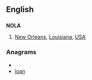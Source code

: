 ==English==

==={{abbreviation}}===
'''NOLA'''

# [[New Orleans]], [[Louisiana]], [[USA]]

===Anagrams===
* {{alphagram|alno}}
* [[loan#English|loan]]
